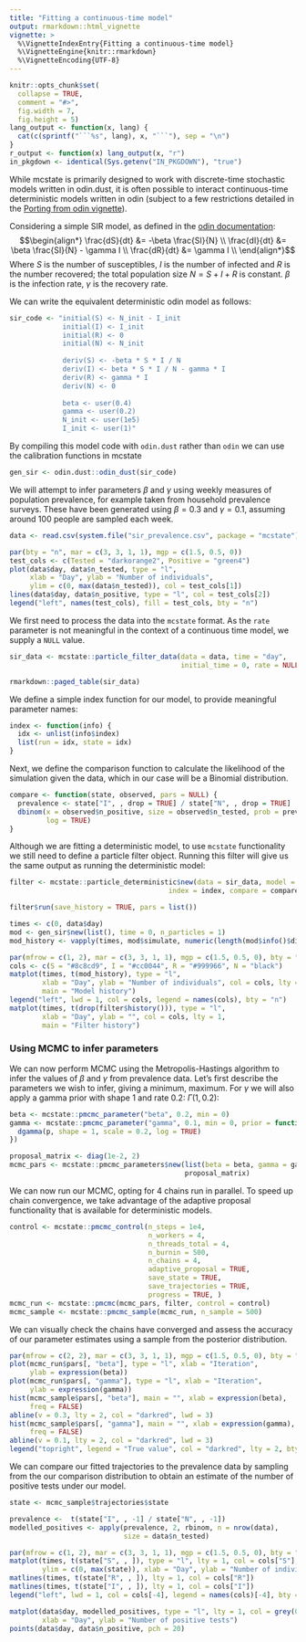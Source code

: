 ```yaml
---
title: "Fitting a continuous-time model"
output: rmarkdown::html_vignette
vignette: >
  %\VignetteIndexEntry{Fitting a continuous-time model}
  %\VignetteEngine{knitr::rmarkdown}
  %\VignetteEncoding{UTF-8}
---
```


```r
knitr::opts_chunk$set(
  collapse = TRUE,
  comment = "#>",
  fig.width = 7,
  fig.height = 5)
lang_output <- function(x, lang) {
  cat(c(sprintf("```%s", lang), x, "```"), sep = "\n")
}
r_output <- function(x) lang_output(x, "r")
in_pkgdown <- identical(Sys.getenv("IN_PKGDOWN"), "true")

```

While mcstate is primarily designed to work with discrete-time stochastic models written in odin.dust, it is often possible to interact continuous-time deterministic models written in odin (subject to a few restrictions detailed in the [Porting from odin vignette](https://mrc-ide.github.io/odin.dust/articles/porting.html)).

Considering a simple SIR model, as defined in the [odin documentation](https://mrc-ide.github.io/odin/articles/discrete.html):
$$\begin{align*}
\frac{dS}{dt} &= -\beta \frac{SI}{N} \\
\frac{dI}{dt} &= \beta \frac{SI}{N} - \gamma I \\
\frac{dR}{dt} &= \gamma I \\
\end{align*}$$
Where $S$ is the number of susceptibles, $I$ is the number of infected and $R$ is the number recovered; the total population size $N = S + I + R$ is constant. $\beta$ is the infection rate, $\gamma$ is the recovery rate.

We can write the equivalent deterministic odin model as follows:

```r
sir_code <- "initial(S) <- N_init - I_init
             initial(I) <- I_init
             initial(R) <- 0
             initial(N) <- N_init
             
             deriv(S) <- -beta * S * I / N
             deriv(I) <- beta * S * I / N - gamma * I
             deriv(R) <- gamma * I
             deriv(N) <- 0
             
             beta <- user(0.4)
             gamma <- user(0.2)
             N_init <- user(1e5)
             I_init <- user(1)"
```


By compiling this model code with `odin.dust` rather than `odin` we can use the calibration functions in mcstate

```r
gen_sir <- odin.dust::odin_dust(sir_code)
```

We will attempt to infer parameters $\beta$ and $\gamma$ using weekly measures of population prevalence, for example taken from household prevalence surveys. These have been generated using $\beta = 0.3$ and $\gamma = 0.1$, assuming around 100 people are sampled each week.

```r
data <- read.csv(system.file("sir_prevalence.csv", package = "mcstate"))

par(bty = "n", mar = c(3, 3, 1, 1), mgp = c(1.5, 0.5, 0))
test_cols <- c(Tested = "darkorange2", Positive = "green4")
plot(data$day, data$n_tested, type = "l",
     xlab = "Day", ylab = "Number of individuals",
     ylim = c(0, max(data$n_tested)), col = test_cols[1])
lines(data$day, data$n_positive, type = "l", col = test_cols[2])
legend("left", names(test_cols), fill = test_cols, bty = "n")
```
We first need to process the data into the `mcstate` format. As the `rate` parameter is not meaningful in the context of a continuous time model, we supply a `NULL` value.

```r
sir_data <- mcstate::particle_filter_data(data = data, time = "day",
                                          initial_time = 0, rate = NULL)

rmarkdown::paged_table(sir_data)
```

We define a simple index function for our model, to provide meaningful parameter names: 

```r
index <- function(info) {
  idx <- unlist(info$index)
  list(run = idx, state = idx)
}
```

Next, we define the comparison function to calculate the likelihood of the simulation given the data, which in our case will be a Binomial distribution.

```r
compare <- function(state, observed, pars = NULL) {
  prevalence <- state["I", , drop = TRUE] / state["N", , drop = TRUE]
  dbinom(x = observed$n_positive, size = observed$n_tested, prob = prevalence,
         log = TRUE)
}
```

Although we are fitting a deterministic model, to use `mcstate` functionality we still need to define a particle filter object. Running this filter will give us the same output as running the deterministic model:

```r

filter <- mcstate::particle_deterministic$new(data = sir_data, model = gen_sir,
                                       index = index, compare = compare)

filter$run(save_history = TRUE, pars = list())

times <- c(0, data$day)
mod <- gen_sir$new(list(), time = 0, n_particles = 1)
mod_history <- vapply(times, mod$simulate, numeric(length(mod$info()$dim)))

par(mfrow = c(1, 2), mar = c(3, 3, 1, 1), mgp = c(1.5, 0.5, 0), bty = "n")
cols <- c(S = "#8c8cd9", I = "#cc0044", R = "#999966", N = "black")
matplot(times, t(mod_history), type = "l",
        xlab = "Day", ylab = "Number of individuals", col = cols, lty = 1,
        main = "Model history")
legend("left", lwd = 1, col = cols, legend = names(cols), bty = "n")
matplot(times, t(drop(filter$history())), type = "l",
        xlab = "Day", ylab = "", col = cols, lty = 1,
        main = "Filter history")


```

### Using MCMC to infer parameters

We can now perform MCMC using the Metropolis-Hastings algorithm to infer the values of $\beta$ and $\gamma$ from prevalence data. Let's first describe the parameters we wish to infer, giving a minimum, maximum. For $\gamma$ we will also apply a gamma prior with shape 1 and rate 0.2: $\Gamma(1, 0.2)$:

```r
beta <- mcstate::pmcmc_parameter("beta", 0.2, min = 0)
gamma <- mcstate::pmcmc_parameter("gamma", 0.1, min = 0, prior = function(p) {
  dgamma(p, shape = 1, scale = 0.2, log = TRUE)
})

proposal_matrix <- diag(1e-2, 2)
mcmc_pars <- mcstate::pmcmc_parameters$new(list(beta = beta, gamma = gamma),
                                           proposal_matrix)
```

We can now run our MCMC, opting for 4 chains run in parallel. To speed up chain convergence, we take advantage of the adaptive proposal functionality that is available for deterministic models.

```r
control <- mcstate::pmcmc_control(n_steps = 1e4,
                                  n_workers = 4,
                                  n_threads_total = 4,
                                  n_burnin = 500,
                                  n_chains = 4,
                                  adaptive_proposal = TRUE,
                                  save_state = TRUE,
                                  save_trajectories = TRUE,
                                  progress = TRUE, )
mcmc_run <- mcstate::pmcmc(mcmc_pars, filter, control = control)
mcmc_sample <- mcstate::pmcmc_sample(mcmc_run, n_sample = 500)

```
We can visually check the chains have converged and assess the accuracy of our parameter estimates using a sample from the posterior distribution.

```r
par(mfrow = c(2, 2), mar = c(3, 3, 1, 1), mgp = c(1.5, 0.5, 0), bty = "n")
plot(mcmc_run$pars[, "beta"], type = "l", xlab = "Iteration",
     ylab = expression(beta))
plot(mcmc_run$pars[, "gamma"], type = "l", xlab = "Iteration",
     ylab = expression(gamma))
hist(mcmc_sample$pars[, "beta"], main = "", xlab = expression(beta),
     freq = FALSE)
abline(v = 0.3, lty = 2, col = "darkred", lwd = 3)
hist(mcmc_sample$pars[, "gamma"], main = "", xlab = expression(gamma),
     freq = FALSE)
abline(v = 0.1, lty = 2, col = "darkred", lwd = 3)
legend("topright", legend = "True value", col = "darkred", lty = 2, bty = "n")
```

We can compare our fitted trajectories to the prevalence data by sampling from the our comparison distribution to obtain an estimate of the number of positive tests under our model.

```r

state <- mcmc_sample$trajectories$state

prevalence <-  t(state["I", , -1] / state["N", , -1])
modelled_positives <- apply(prevalence, 2, rbinom, n = nrow(data),
                            size = data$n_tested)

par(mfrow = c(1, 2), mar = c(3, 3, 1, 1), mgp = c(1.5, 0.5, 0), bty = "n")
matplot(times, t(state["S", , ]), type = "l", lty = 1, col = cols["S"],
        ylim = c(0, max(state)), xlab = "Day", ylab = "Number of individuals")
matlines(times, t(state["R", , ]), lty = 1, col = cols["R"])
matlines(times, t(state["I", , ]), lty = 1, col = cols["I"])
legend("left", lwd = 1, col = cols[-4], legend = names(cols)[-4], bty = "n")

matplot(data$day, modelled_positives, type = "l", lty = 1, col = grey(0.7, 0.2),
        xlab = "Day", ylab = "Number of positive tests")
points(data$day, data$n_positive, pch = 20)
```

